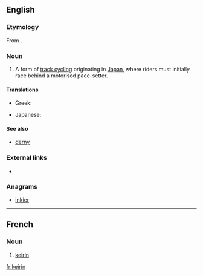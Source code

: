 ==English==

===Etymology===
From {{etyl|ja|en}} {{term|競輪||racing wheels|lang=ja}}.

===Noun===
{{en-noun|~}}

# {{context|cycling|lang=en}} A form of [[track cycling]] originating in [[Japan]], where riders must initially race behind a motorised pace-setter.

====Translations====
{{trans-top|form of track cycling}}
* Greek: {{t|el|κέιριν|n}}
{{trans-mid}}
* Japanese: {{t|ja|競輪|tr=keirin}}
{{trans-bottom}}

====See also====
* [[derny]]

===External links===
* {{pedialite}}

===Anagrams===
* [[inkier#English|inkier]]

----

==French==

===Noun===
{{fr-noun|m}}
# {{context|cycling|lang=fr}} [[#English|keirin]]

[[fr:keirin]]